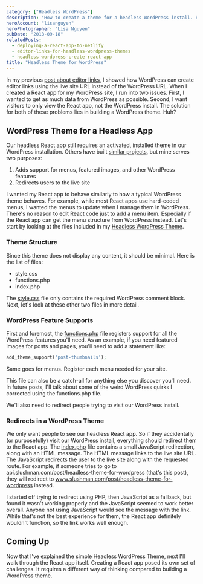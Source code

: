 ```yaml
---
category: ["Headless WordPress"]
description: "How to create a theme for a headless WordPress install. Even when the front-end of your site isn't displayed by WordPress, you still need a theme."
heroAccount: "lisanguyen"
heroPhotographer: "Lisa Nguyen"
pubDate: "2018-09-18"
relatedPosts:
  - deploying-a-react-app-to-netlify
  - editor-links-for-headless-wordpress-themes
  - headless-wordpress-create-react-app
title: "Headless Theme for WordPress"
---
```


In my previous [post about editor links](/post/editor-links-for-headless-wordpress-themes/), I showed how WordPress can create editor links using the live site URL instead of the WordPress URL. When I created a React app for my WordPress site, I run into two issues. First, I wanted to get as much data from WordPress as possible. Second, I want visitors to only view the React app, not the WordPress install. The solution for both of these problems lies in building a WordPress theme. Huh?

## WordPress Theme for a Headless App

Our headless React app still requires an activated, installed theme in our WordPress installation. Others have built [similar projects](https://github.com/paramander/wp-headless-theme), but mine serves two purposes:

1. Adds support for menus, featured images, and other WordPress features
2. Redirects users to the live site

I wanted my React app to behave similarly to how a typical WordPress theme behaves. For example, while most React apps use hard-coded menus, I wanted the menus to update when I manage them in WordPress. There's no reason to edit React code just to add a menu item. Especially if the React app can get the menu structure from WordPress instead. Let's start by looking at the files included in my [Headless WordPress Theme](https://github.com/slushman/headless-theme).

### Theme Structure

Since this theme does not display any content, it should be minimal. Here is the list of files:

- style.css
- functions.php
- index.php

The [style.css](https://github.com/slushman/headless-theme/blob/master/style.css) file only contains the required WordPress comment block. Next, let's look at these other two files in more detail.

### WordPress Feature Supports

First and foremost, the [functions.php](https://github.com/slushman/headless-theme/blob/master/functions.php) file registers support for all the WordPress features you'll need. As an example, if you need featured images for posts and pages, you'll need to add a statement like:

```php
add_theme_support('post-thumbnails');
```

Same goes for menus. Register each menu needed for your site.

This file can also be a catch-all for anything else you discover you'll need. In future posts, I'll talk about some of the weird WordPress quirks I corrected using the functions.php file.

We'll also need to redirect people trying to visit our WordPress install.

### Redirects in a WordPress Theme

We only want people to see our headless React app. So if they accidentally (or purposefully) visit our WordPress install, everything should redirect them to the React app. The [index.php](https://github.com/slushman/headless-theme/blob/master/index.php) file contains a small JavaScript redirection, along with an HTML message. The HTML message links to the live site URL. The JavaScript redirects the user to the live site along with the requested route. For example, if someone tries to go to api.slushman.com/post/headless-theme-for-wordpress (that's this post), they will redirect to www.slushman.com/post/headless-theme-for-wordpress instead.

I started off trying to redirect using PHP, then JavaScript as a fallback, but found it wasn't working properly and the JavaScript seemed to work better overall. Anyone not using JavaScript would see the message with the link. While that's not the best experience for them, the React app definitely wouldn't function, so the link works well enough.

## Coming Up

Now that I've explained the simple Headless WordPress Theme, next I'll walk through the React app itself. Creating a React app posed its own set of challenges. It requires a different way of thinking compared to building a WordPress theme.
